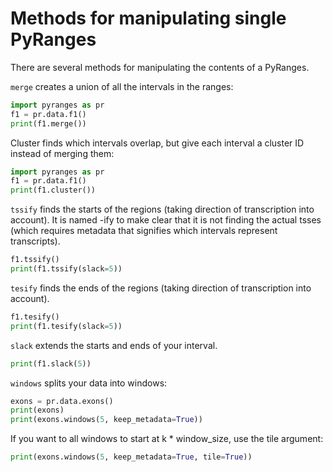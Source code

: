 # Methods for manipulating single PyRanges

There are several methods for manipulating the contents of a PyRanges.

`merge` creates a union of all the intervals in the ranges:

```python
import pyranges as pr
f1 = pr.data.f1()
print(f1.merge())
```

Cluster finds which intervals overlap, but give each interval a cluster ID instead of merging them:

```python
import pyranges as pr
f1 = pr.data.f1()
print(f1.cluster())
```

`tssify` finds the starts of the regions (taking direction of transcription into
account). It is named -ify to make clear that it is not finding the actual tsses
(which requires metadata that signifies which intervals represent transcripts).

```python
f1.tssify()
print(f1.tssify(slack=5))
```

`tesify` finds the ends of the regions (taking direction of transcription into account).

```python
f1.tesify()
print(f1.tesify(slack=5))
```

`slack` extends the starts and ends of your interval.


```python
print(f1.slack(5))
```

`windows` splits your data into windows:

```python
exons = pr.data.exons()
print(exons)
print(exons.windows(5, keep_metadata=True))
```

If you want to all windows to start at k * window_size, use the tile argument:

```python
print(exons.windows(5, keep_metadata=True, tile=True))
```